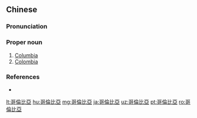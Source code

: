 {{also|哥伦比亚}}
==Chinese==
{{zh-forms|s=哥伦比亚|gloss=-}}

===Pronunciation===
{{zh-pron
|m=Gēlúnbǐ亞
|c=go1 leon4 bei2 aa3
|mn=Ko-lûn-pí-a
|cat=pn
}}

===Proper noun===
{{zh-proper noun}}

# [[Columbia]]
# [[Colombia]]

===References===
* {{pedialite|哥倫比亞 (消歧義)|lang=zh}}

[[lt:哥倫比亞]]
[[hu:哥倫比亞]]
[[mg:哥倫比亞]]
[[ja:哥倫比亞]]
[[uz:哥倫比亞]]
[[pt:哥倫比亞]]
[[ro:哥倫比亞]]